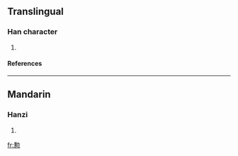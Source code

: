 {{see|慟}}

==Translingual==
===Han character===
{{Han char|rn=61|rad=心|as=11|sn=15|four=|canj=竹尸心 (HSP)}}
# {{defn|Han|sort=心11}}
====References====
{{Han ref|kx=0401.360|dkj=11104|hdz=42343.040|uh=6185|ud=24965}}

----
==Mandarin==
===Hanzi===
{{cmn-hanzi|pin=[[tòng]] ([[tong4]])|wg=t'ung<sup>4</sup>}}
# {{defn|Mandarin}}

[[fr:憅]]